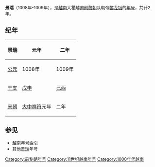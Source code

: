 {{Eranamebox|年号=景瑞
|起讫时间= 1008年-1009年
|政权= [[前黎朝|前黎朝]]
|帝王=臥朝帝[[黎龙铤|黎龙铤]]
|历时= 2年
|timeline=
|说明=
}}
'''景瑞'''（1008年-1009年），是[[越南|越南]]大瞿越国[[前黎朝|前黎朝]]臥朝帝[[黎龙铤|黎龙铤]]的[[年号|年号]]，共计2年。

==纪年==

{| class="wikitable"  style="text-align:center"
!景瑞||元年||二年
|-
![[公元纪年|公元]]
|1008年||1009年
|-
![[干支纪年|干支]]
|[[戊申|戊申]]||[[己酉|己酉]]
|-
![[宋朝|宋朝]]
|[[大中祥符|大中祥符]]元年||二年
|}

==参见==
*[[越南年号索引|越南年号索引]]
*其他[[景瑞|景瑞]]年号

{{年号|[[應天_(黎桓)|應天]]|[[越南年号索引|越南前黎朝年号]]|[[越南李朝|越南李朝]]：[[順天_(李公蘊)|順天]]}}
{{越南年號}}
[[Category:前黎朝年号|Category:前黎朝年号]]
[[Category:11世纪越南年号|Category:11世纪越南年号]]
[[Category:1000年代越南|Category:1000年代越南]]